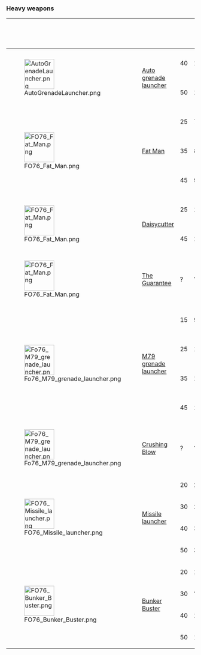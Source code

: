 ===Heavy weapons===
{| class="va-table va-table-center va-table-full sortable"
!
! {{Icon|big gun|60px|tooltip=Heavy weapon name}}
! {{Icon|level|x18px|tooltip=Level}}
! {{Icon|damage|x18px|tooltip=Damage per shot|link=Damage}}
! {{Icon|dps|x18px|tooltip=Damage per second}}
! {{Icon|attack|x18px|tooltip=Fire rate}}
! {{Icon|range|x18px|tooltip=Range}}
! {{Icon|spread|x18px|tooltip=Accuracy}}
! {{Icon|crit|x18px|tooltip=Critical hit Damage}}
! {{Icon|ap|x18px|tooltip=Action point cost}}
! {{Icon|dap|x18px|tooltip=Damage per Action Point}}
! {{Icon|ammo|x18px|tooltip=Ammunition used|link=Fallout 76 ammunition}}
! {{Icon|mag|x18px|tooltip=Magazine capacity (shots per reload)}}
! {{Icon|weight|x18px|tooltip=Weapon weight}}
! {{Icon|merchant|x18px|tooltip=Weapon value in caps}}
! {{Icon|ratio|x18px|tooltip=Value to weight ratio}}
! Base ID

|-style="height:32px;"
| rowspan="2" |[[File:AutoGrenadeLauncher.png|80px|link=Auto grenade launcher]]
| rowspan="2" |[[Auto grenade launcher]]
| 40
| 110
| 1100
| 100
| 120
| 55
| ?
| 28
| ?
| [[40mm grenade round|40mm grenade]]
| 12
| 19.8
| 200
| 10.1
| rowspan="2" | {{ID|00182634}}
|-style="height:32px;"
| 50
| 120
| 1200
| 100
| 120
| 55
| ?
| 28
| ?
| [[40mm grenade round|40mm grenade]]
| 12
| 19.8
| 200
| 10.1

|-style="height:32px;"
| rowspan="3" |[[File:FO76 Fat Man.png|80px|link=Fat Man (Fallout 76)]]
| rowspan="3" |[[Fat Man (Fallout 76)|Fat Man]]
| 25
| 721
| 144.2
| 2
| 117
| 64
| ?
| 60
| ?
| [[Mini nuke (Fallout 76)|Mini nuke]]
| 1
| 20
| 243
| 12.15
| rowspan="3" | {{ID|000BD56F}}
|-style="height:32px;"
| 35
| 821
| 164.2
| 2
| 117
| 64
| ?
| 60
| ?
| [[Mini nuke (Fallout 76)|Mini nuke]]
| 1
| 20
| 243
| 12.15
|-style="height:32px;"
| 45
| 921
| 184.2
| 2
| 117
| 64
| ?
| 60
| ?
| [[Mini nuke (Fallout 76)|Mini nuke]]
| 1
| 20
| 243
| 12.15

|- class="va-table-highlight" style="height:32px;"
| rowspan="2" |[[File:FO76 Fat Man.png|80px|link=Daisycutter]]
| rowspan="2" |[[Daisycutter]]
| 25
| 150
| 30
| 2
| 117
| 64
| ?
| 60
| ?
| [[Mini nuke (Fallout 76)|Mini nuke]]
| 1
| 6
| 316
| ?
| rowspan="2" | {{ID|000BD56F}}
|- class="va-table-highlight" style="height:32px;"
| 45
| 173
| ?
| 2
| 117
| 64
| ?
| 60
| ?
| [[Mini nuke (Fallout 76)|Mini nuke]]
| 1
| 6
| 316
| ?

|- class="va-table-highlight" style="height:32px;"
| [[File:FO76 Fat Man.png|80px|link=The_Guarantee]]
| [[The Guarantee]] {{icon|FO76WA|link=Wild Appalachia}} {{limited}}
| ?
| ?
| ?
| ?
| ?
| ?
| ?
| 60
| ?
| [[Mini nuke (Fallout 76)|Mini nuke]]
| ?
| ?
| ?
| ?
| {{ID|00403024}}

|-style="height:32px;"
| rowspan="4" |[[File:Fo76 M79 grenade launcher.png|80px|link=M79 grenade launcher]]
| rowspan="4" |[[M79 grenade launcher]]
| 15
| 90
| 27
| 3
| 120
| 27
| ?
| 30
| ?
| [[40mm grenade round|40mm grenade]]
| 1
| 7.8
| 32
| 4.1
| rowspan="4" | {{ID|0008F0EF}}
|-style="height:32px;"
| 25
| 100
| 30
| 3
| 120
| 27
| ?
| 30
| ?
| [[40mm grenade round|40mm grenade]]
| 1
| 7.8
| 32
| 4.1
|-style="height:32px;"
| 35
| 110
| 33
| 3
| 120
| 27
| ?
| 30
| ?
| [[40mm grenade round|40mm grenade]]
| 1
| 7.8
| 32
| 4.1
|-style="height:32px;"
| 45
| 120
| 36
| 3
| 120
| 27
| ?
| 30
| ?
| [[40mm grenade round|40mm grenade]]
| 1
| 7.8
| 32
| 4.1

|- class="va-table-highlight" style="height:32px;"
| [[File:Fo76 M79 grenade launcher.png|80px|link=Crushing Blow]]
| [[Crushing Blow]] {{icon|FO76WA|link=Wild Appalachia}} {{limited}}
| ?
| ?
| ?
| ?
| ?
| ?
| ?
| 30
| ?
| [[40mm grenade round|40mm grenade]]
| ?
| ?
| ?
| ?
| {{ID|00403021}}

|-style="height:32px;"
| rowspan="4" |[[File:FO76 Missile launcher.png|80px|link=Missile launcher (Fallout 76)]]
| rowspan="4" |[[Missile launcher (Fallout 76)|Missile launcher]]
| 20
| 221
| 44.2
| 2
| 204
| 69
| ?
| 45
| ?
| [[Missile (Fallout 76)|Missile]]
| 1
| 20
| 97
| 4.85
| rowspan="4" | {{ID|0003F6F8}}
|-style="height:32px;"
| 30
| 261
| 52.2
| 2
| 204
| 69
| ?
| 45
| ?
| [[Missile (Fallout 76)|Missile]]
| 1
| 20
| 97
| 4.85
|-style="height:32px;"
| 40
| 301
| 60.2
| 2
| 204
| 69
| ?
| 45
| ?
| [[Missile (Fallout 76)|Missile]]
| 1
| 20
| 97
| 4.85
|-style="height:32px;"
| 50
| 321
| 64.2
| 2
| 204
| 69
| ?
| 45
| ?
| [[Missile (Fallout 76)|Missile]]
| 1
| 20
| 97
| 4.85

|- class="va-table-highlight" style="height:32px;"
| rowspan="4" |[[File:FO76 Bunker Buster.png|80px|link=Bunker Buster (weapon)]]
| rowspan="4" |[[Bunker Buster (weapon)|Bunker Buster]]
| 20
| 149
| 30
| 2
| 204
| 69
| ?
| 45
| ?
| [[Missile (Fallout 76)|Missile]]
| 1
| 43
| ?
| ?
| rowspan="4" | {{ID|0003F6F8}}
|- class="va-table-highlight" style="height:32px;"
| 30
| ?
| ?
| 2
| 204
| 69
| ?
| 45
| ?
| [[Missile (Fallout 76)|Missile]]
| 1
| ?
| 45
| ?
|- class="va-table-highlight" style="height:32px;"
| 40
| 180
| 36
| 2
| 204
| 69
| ?
| 45
| ?
| [[Missile (Fallout 76)|Missile]]
| 1
| ?
| ?
| ?
|- class="va-table-highlight" style="height:32px;"
| 50
| 192
| 38
| 2
| 204
| 69
| ?
| 45
| ?
| [[Missile (Fallout 76)|Missile]]
| 1
| ?
| ?
| ?
|}

